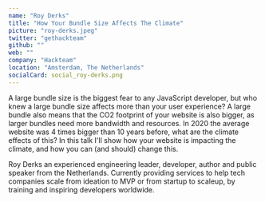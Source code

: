 ```yaml
---
name: "Roy Derks"
title: "How Your Bundle Size Affects The Climate"
picture: "roy-derks.jpeg"
twitter: "gethackteam"
github: ""
web: ""
company: "Hackteam"
location: "Amsterdam, The Netherlands"
socialCard: social_roy-derks.png
---
```



<Youtube
  src="_LEzWJOrle0"
  title="How Your Bundle Size Affects The Climate"
/>

<Tweet
  title="Sketchnotes from the talk of Roy Derks at JSConf Budapest 2022"
  id="1532773909069713409"
/>

<Flickr
  title="Roy Derks at JSConf Budapest 2022"
  href="https://www.flickr.com/photos/jsconfbp/albums/72177720299757230"
  image="https://live.staticflickr.com/65535/52143487420_3d58c352ce_c.jpg"
/>

<p>
  A large bundle size is the biggest fear to any JavaScript developer, but who knew a large bundle size affects more than your user experience? A large bundle also means that the CO2 footprint of your website is also bigger, as larger bundles need more bandwidth and resources. In 2020 the average website was 4 times bigger than 10 years before, what are the climate effects of this? In this talk I'll show how your website is impacting the climate, and how you can (and should) change this.
</p>

<p>
  Roy Derks an experienced engineering leader, developer, author and public speaker from the Netherlands. Currently providing services to help tech companies scale from ideation to MVP or from startup to scaleup, by training and inspiring developers worldwide.
</p>
